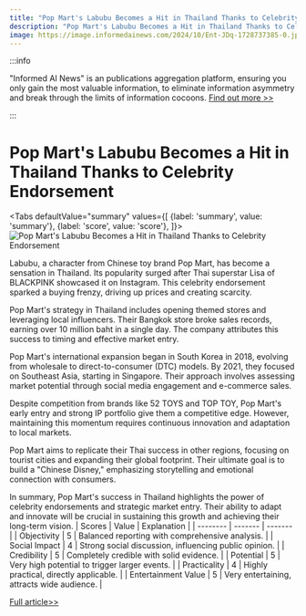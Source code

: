 ```yaml
---
title: "Pop Mart's Labubu Becomes a Hit in Thailand Thanks to Celebrity Endorsement"
description: "Pop Mart's Labubu Becomes a Hit in Thailand Thanks to Celebrity Endorsement"
image: https://image.informedainews.com/2024/10/Ent-JDq-1728737385-0.jpg
---
```



:::info

"Informed AI News" is an publications aggregation platform, ensuring you only gain the most valuable information, to eliminate information asymmetry and break through the limits of information cocoons.  [Find out more >>](/)

:::

# Pop Mart's Labubu Becomes a Hit in Thailand Thanks to Celebrity Endorsement


<Tabs
	defaultValue="summary"
	values={[
	{label: 'summary', value: 'summary'},
	{label: 'score', value: 'score'},
]}>
<TabItem value="summary">
<img
  src="https://image.informedainews.com/2024/10/Ent-JDq-1728737385-0.jpg"
  alt="Pop Mart's Labubu Becomes a Hit in Thailand Thanks to Celebrity Endorsement"
/>



Labubu, a character from Chinese toy brand Pop Mart, has become a sensation in Thailand. Its popularity surged after Thai superstar Lisa of BLACKPINK showcased it on Instagram. This celebrity endorsement sparked a buying frenzy, driving up prices and creating scarcity.

Pop Mart's strategy in Thailand includes opening themed stores and leveraging local influencers. Their Bangkok store broke sales records, earning over 10 million baht in a single day. The company attributes this success to timing and effective market entry.

Pop Mart's international expansion began in South Korea in 2018, evolving from wholesale to direct-to-consumer (DTC) models. By 2021, they focused on Southeast Asia, starting in Singapore. Their approach involves assessing market potential through social media engagement and e-commerce sales.

Despite competition from brands like 52 TOYS and TOP TOY, Pop Mart's early entry and strong IP portfolio give them a competitive edge. However, maintaining this momentum requires continuous innovation and adaptation to local markets.

Pop Mart aims to replicate their Thai success in other regions, focusing on tourist cities and expanding their global footprint. Their ultimate goal is to build a "Chinese Disney," emphasizing storytelling and emotional connection with consumers.

In summary, Pop Mart's success in Thailand highlights the power of celebrity endorsements and strategic market entry. Their ability to adapt and innovate will be crucial in sustaining this growth and achieving their long-term vision.
</TabItem>
<TabItem value="score">
	| Scores     | Value   | Explanation |
	| -------- | ------- | ------- |
	| Objectivity  | 5    | Balanced reporting with comprehensive analysis.    |
	| Social Impact | 4     | Strong social discussion, influencing public opinion.    |
	| Credibility    | 5    | Completely credible with solid evidence.    |
	| Potential    | 5    | Very high potential to trigger larger events.    |
	| Practicality    | 4    | Highly practical, directly applicable.    |
	| Entertainment Value    | 5    | Very entertaining, attracts wide audience.    |
</TabItem>
</Tabs>

[Full article>>](https://www.36kr.com/p/2988956133141000)
